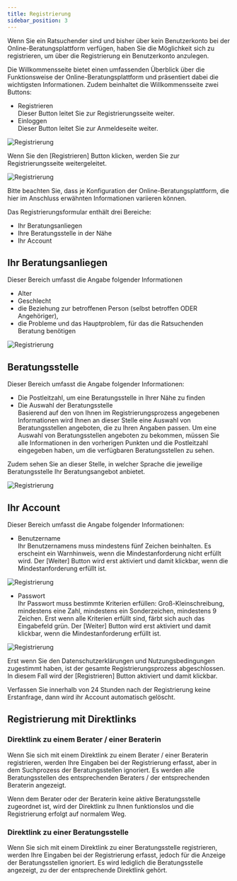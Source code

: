 ```yaml
---
title: Registrierung
sidebar_position: 3
---
```



Wenn Sie ein Ratsuchender sind und bisher über kein Benutzerkonto bei der Online-Beratungsplattform verfügen, haben Sie die Möglichkeit sich zu registrieren, um über die Registrierung ein Benutzerkonto anzulegen.

Die Willkommensseite bietet einen umfassenden Überblick über die Funktionsweise der Online-Beratungsplattform und präsentiert dabei die wichtigsten Informationen. Zudem beinhaltet die Willkommensseite zwei Buttons:

<ul>
  <li>
    <UIElement>Registrieren</UIElement>
  </li>
  Dieser Button leitet Sie zur Registrierungsseite weiter.
  <li>
    <UIElement>Einloggen</UIElement>
  </li>
  Dieser Button leitet Sie zur Anmeldeseite weiter.
</ul>

![Registrierung](../../../static/img/images-onlineberatung/04_Ansicht_Ratsuchende/04_Screenshot.png)

Wenn Sie den [Registrieren] Button klicken, werden Sie zur Registrierungsseite weitergeleitet.

![Registrierung](../../../static/img/images-onlineberatung/04_Ansicht_Ratsuchende/05_Screenshot.png)

<PrimaryNote>
  Bitte beachten Sie, dass je Konfiguration der Online-Beratungsplattform, die
  hier im Anschluss erwähnten Informationen variieren können.
</PrimaryNote>

Das Registrierungsformular enthält drei Bereiche:

<ul>
  <li>Ihr Beratungsanliegen</li>
  <li>Ihre Beratungsstelle in der Nähe</li>
  <li>Ihr Account</li>
</ul>

## Ihr Beratungsanliegen

Dieser Bereich umfasst die Angabe folgender Informationen

<ul>
  <li>Alter</li>
  <li>Geschlecht</li>
  <li>
    die Beziehung zur betroffenen Person (selbst betroffen ODER Angehöriger),
  </li>
  <li>
    die Probleme und das Hauptproblem, für das die Ratsuchenden Beratung
    benötigen
  </li>
</ul>

![Registrierung](../../../static/img/images-onlineberatung/04_Ansicht_Ratsuchende/06_Screenshot.png)

## Beratungsstelle

Dieser Bereich umfasst die Angabe folgender Informationen:

<ul>
  <li>Die Postleitzahl, um eine Beratungsstelle in Ihrer Nähe zu finden</li>
  <li>Die Auswahl der Beratungsstelle</li>
  Basierend auf den von Ihnen im Registrierungsprozess angegebenen Informationen
  wird Ihnen an dieser Stelle eine Auswahl von Beratungsstellen angeboten, die
  zu Ihren Angaben passen. Um eine Auswahl von Beratungsstellen angeboten zu
  bekommen, müssen Sie alle Informationen in den vorherigen Punkten und die
  Postleitzahl eingegeben haben, um die verfügbaren Beratungsstellen zu sehen.
</ul>

Zudem sehen Sie an dieser Stelle, in welcher Sprache die jeweilige Beratungsstelle Ihr Beratungsangebot anbietet.

![Registrierung](../../../static/img/images-onlineberatung/04_Ansicht_Ratsuchende/07_Screenshot.png)

## Ihr Account

Dieser Bereich umfasst die Angabe folgender Informationen:

<ul>
  <li>Benutzername</li>
  Ihr Benutzernamens muss mindestens fünf Zeichen beinhalten. Es erscheint ein Warnhinweis,
  wenn die Mindestanforderung nicht erfüllt wird. Der [Weiter] Button wird erst aktiviert
  und damit klickbar, wenn die Mindestanforderung erfüllt ist.
</ul>

![Registrierung](../../../static/img/images-onlineberatung/04_Ansicht_Ratsuchende/08_Screenshot.png)

<ul>
  <li>Passwort</li>
  Ihr Passwort muss bestimmte Kriterien erfüllen: Groß-Kleinschreibung, mindestens
  eine Zahl, mindestens ein Sonderzeichen, mindestens 9 Zeichen. Erst wenn alle Kriterien
  erfüllt sind, färbt sich auch das Eingabefeld grün. Der [Weiter] Button wird erst
  aktiviert und damit klickbar, wenn die Mindestanforderung erfüllt ist.
</ul>

![Registrierung](../../../static/img/images-onlineberatung/04_Ansicht_Ratsuchende/09_Screenshot.png)

Erst wenn Sie den Datenschutzerklärungen und Nutzungsbedingungen zugestimmt haben, ist der gesamte Registrierungsprozess abgeschlossen. In diesem Fall wird der [Registrieren] Button aktiviert und damit klickbar.

<PrimaryNote>
  Verfassen Sie innerhalb von 24 Stunden nach der Registrierung keine
  Erstanfrage, dann wird ihr Account automatisch gelöscht.
</PrimaryNote>

## Registrierung mit Direktlinks

### Direktlink zu einem Berater / einer Beraterin

Wenn Sie sich mit einem Direktlink zu einem Berater / einer Beraterin registrieren, werden Ihre Eingaben bei der Registrierung erfasst, aber in dem Suchprozess der Beratungsstellen ignoriert. Es werden alle Beratungsstellen des entsprechenden Beraters / der entsprechenden Beraterin angezeigt.

Wenn dem Berater oder der Beraterin keine aktive Beratungsstelle zugeordnet ist, wird der Direktlink zu Ihnen funktionslos und die Registrierung erfolgt auf normalem Weg.

### Direktlink zu einer Beratungsstelle

Wenn Sie sich mit einem Direktlink zu einer Beratungsstelle registrieren, werden Ihre Eingaben bei der Registrierung erfasst, jedoch für die Anzeige der Beratungsstellen ignoriert. Es wird lediglich die Beratungsstelle angezeigt, zu der der entsprechende Direktlink gehört.
